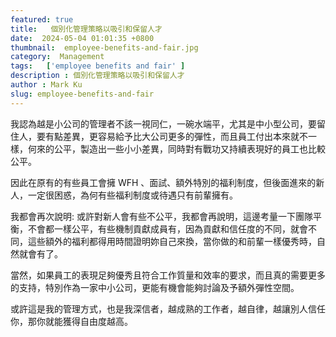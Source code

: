 ```yaml
---
featured: true
title:   個別化管理策略以吸引和保留人才
date:  2024-05-04 01:01:35 +0800
thumbnail:  employee-benefits-and-fair.jpg
category:  Management  
tags:   ['employee benefits and fair' ]
description : 個別化管理策略以吸引和保留人才
author : Mark Ku
slug: employee-benefits-and-fair
---
```

我認為越是小公司的管理者不該一視同仁，一碗水端平，尤其是中小型公司，要留住人，要有點差異，更容易給予比大公司更多的彈性，而且員工付出本來就不一樣，何來的公平，製造出一些小小差異，同時對有戰功又持續表現好的員工也比較公平。  

因此在原有的有些員工會擁 WFH 、面試、額外特別的福利制度，但後面進來的新人，一定很困惑，為何有些福利制度或待遇只有前輩擁有。  

我都會再次說明: 或許對新人會有些不公平，我都會再說明，這邊考量一下團隊平衡，不會都一樣公平，有些機制貢獻成員有，因為貢獻和信任度的不同，就會不同，這些額外的福利都得用時間證明妳自己來換，當你做的和前輩一樣優秀時，自然就會有了。  

當然，如果員工的表現足夠優秀且符合工作質量和效率的要求，而且真的需要更多的支持，特別作為一家中小公司，更能有機會能夠討論及予額外彈性空間。  

或許這是我的管理方式，也是我深信者，越成熟的工作者，越自律，越讓別人信任你，那你就能獲得自由度越高。
